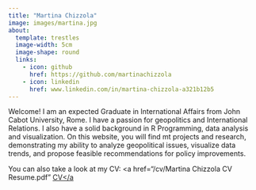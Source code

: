 ```yaml
---
title: "Martina Chizzola"
image: images/martina.jpg
about:
  template: trestles
  image-width: 5cm
  image-shape: round
  links:
    - icon: github
      href: https://github.com/martinachizzola
    - icon: linkedin
      href: www.linkedin.com/in/martina-chizzola-a321b12b5
---
```


Welcome! I am an expected Graduate in International Affairs from John Cabot University, Rome. I have a passion for geopolitics and International Relations. I also have a solid background in R Programming, data analysis and visualization. On this website, you will find mt projects and research, demonstrating my ability to analyze geopolitical issues, visualize data trends, and propose feasible recommendations for policy improvements.

You can also take a look at my CV: <a href="/cv/Martina Chizzola CV Resume.pdf" <a href="cv/Martina Chizzola CV Europass.pdf" target="blank">CV</a
